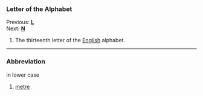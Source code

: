 ===Letter of the Alphabet===
Previous: '''[[L]]'''<br>
Next: '''[[N]]'''
#The thirteenth letter of the [[English]] alphabet.
----
===Abbreviation===
in lower case
#[[metre]]
